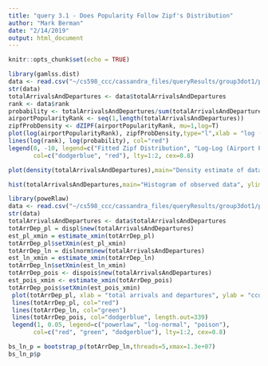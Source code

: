 ```yaml
---
title: "query 3.1 - Does Popularity Follow Zipf's Distribution"
author: "Mark Berman"
date: "2/14/2019"
output: html_document
---
```


```r
knitr::opts_chunk$set(echo = TRUE)
```




```r
library(gamlss.dist)
data <- read.csv("~/cs598_ccc/cassandra_files/queryResults/group3dot1/part-00000-bd06de5d-24f3-4203-857b-d0adfe9e11b7-c000.csv")
str(data)
totalArrivalsAndDepartures <- data$totalArrivalsAndDepartures
rank <- data$rank
probability <- totalArrivalsAndDepartures/sum(totalArrivalsAndDepartures)
airportPopularityRank <- seq(1,length(totalArrivalsAndDepartures))
zipfProbDensity <- dZIPF(airportPopularityRank, mu=1,log=T)
plot(log(airportPopularityRank), zipfProbDensity,type="l",xlab = "log (Airport Popularity rank)", ylab = "log (Probability Density)", col="dodgerblue")
lines(log(rank), log(probability), col="red")
legend(0, -10, legend=c("Fitted Zipf Distribution", "Log-Log (Airport Popularity Rank Probability Distribution"),
       col=c("dodgerblue", "red"), lty=1:2, cex=0.8)
```
```r
plot(density(totalArrivalsAndDepartures),main="Density estimate of data")
```
```r
hist(totalArrivalsAndDepartures,main="Histogram of observed data", ylim=c(0,339), xlim=c(0,13500000),breaks=25, labels=T)
```





```r
library(poweRlaw)
data <- read.csv("~/cs598_ccc/cassandra_files/queryResults/group3dot1/part-00000-bd06de5d-24f3-4203-857b-d0adfe9e11b7-c000.csv")
str(data)
totalArrivalsAndDepartures <- data$totalArrivalsAndDepartures
totArrDep_pl = displ$new(totalArrivalsAndDepartures)
est_pl_xmin = estimate_xmin(totArrDep_pl)
totArrDep_pl$setXmin(est_pl_xmin)
totArrDep_ln = dislnorm$new(totalArrivalsAndDepartures)
est_ln_xmin = estimate_xmin(totArrDep_ln)
totArrDep_ln$setXmin(est_ln_xmin)
totArrDep_pois <- dispois$new(totalArrivalsAndDepartures)
est_pois_xmin <- estimate_xmin(totArrDep_pois)
totArrDep_pois$setXmin(est_pois_xmin)
 plot(totArrDep_pl, xlab = "total arrivals and departures", ylab = "ccdf", ylim=c(0.01,1),xlim=c(1,1.3e+07))
 lines(totArrDep_pl, col="red")
 lines(totArrDep_ln, col="green")
 lines(totArrDep_pois, col="dodgerblue", length.out=339)
 legend(1, 0.05, legend=c("powerlaw", "log-normal", "poison"),
       col=c("red", "green", "dodgerblue"), lty=1:2, cex=0.8)


```

```r
bs_ln_p = bootstrap_p(totArrDep_ln,threads=5,xmax=1.3e+07)
bs_ln_p$p
```

